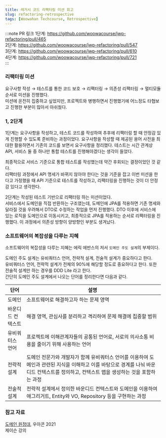 ```yaml
---
title: 레거시 코드 리팩터링 미션 회고
slug: refactoring-retrospective
tags: [Woowahan Techcourse, Retrospective]
---
```


:::note PR 링크
1단계: https://github.com/woowacourse/jwp-refactoring/pull/465  
2단계: https://github.com/woowacourse/jwp-refactoring/pull/547  
3단계: https://github.com/woowacourse/jwp-refactoring/pull/610  
4단계: https://github.com/woowacourse/jwp-refactoring/pull/721  
:::

### 리팩터링 미션

요구사항 작성 → 테스트를 통한 코드 보호 → 리팩터링 → 의존성 리팩터링 → 멀티모듈 순서로 미션을 진행했다.  
미션에 온전히 집중하고 싶었지만, 프로젝트와 병행하면서 진행했기에 어느정도 타협보고 진행한 부분이 많아서 아쉬웠다.  

### 1, 2단계

1단계는 요구사항을 작성하고, 테스트 코드를 작성하여 추후에 리팩터링 할 때 안정감 있게 진행할 수 있도록 준비하는 과정이었다. 
요구사항을 작성할 때 제공된 용어 사전을 최대한 활용하면서 기존의 코드를 보면서 요구사항을 정리했다. 
테스트는 시간 관계상 API, 서비스 둘 중 하나만 통합 테스트를 진행해야겠다는 생각이 들었다. 

최종적으로 서비스 기준으로 통합 테스트를 작성했는데 약간 후회되는 결정이었던 것 같다.  
리팩터링 과정에서 API 명세가 바뀌지 않아야 한다는 것을 기준을 잡고 이번 미션을 한다고 가정했을 때 API 기준으로 테스트를 작성하고, 리팩터링을 진행하는 것이 더 안정감 있다고 생각한다.  

2단계는 작성된 테스트 기반으로 리팩터링 하는 미션이었다.  
서비스에서 도메인을 직접 반환하는 구조였는데, 도메인에 JPA를 적용하면 기존 명세와 달라질 것을 우려해서 DTO로 수정하는 작업을 먼저 진행했다. 
DTO 이후에 서비스에 있는 로직을 도메인으로 이동시키고, 최종적으로 JPA를 적용하는 순서로 리팩터링을 진행했다. 
이 과정에서 의존성 방향이 양방향인 부분도 생겨났다.  

### 소프트웨어의 복잡성을 다루는 지혜

소프트웨어의 복잡성을 다루는 지혜는 에릭 에반스의 저서 `도메인 주도 설계`의 부제이다.  

도메인 주도 설계는 유비쿼터스 언어, 전략적 설계, 전술적 설계가 중요하다고 한다.  
유비쿼터스 언어, 전략적 설계가 전체의 90%에 해당할 정도로 중요하다고 한다. 또한 전술적 설계만 하는 경우를 DDD Lite 라고 한다.  
간단히 도메인 주도 설계에서 나오는 단어를 정리한다면 다음과 같다.  

| 단어 | 설명 |
| --- | --- |
| 도메인 | 소프트웨어로 해결하고자 하는 문제 영역 |
| 바운디드 컨텍스트 | 해결 영역, 관심사를 분리하고 격리하여 문제 해결에 집중할 범위 |
| 유비쿼터스 언어 | 프로젝트에 이해관계자들의 공통된 언어로, 서로의 의사소통 비용을 줄이기 위해 사용하는 언어 |
| 전략적 설계 | 도메인 전문가와 개발자가 함께 유비쿼터스 언어를 이용하여 도메인과 관련된 지식을 이해하고 이를 바탕으로 경계를 나눠 바운디드 컨텍스트를 정의하고, 컨텍스트 맵을 생성하는 것을 포함하는 과정 |
| 전술적 설계 | 전략적 설계에서 정의한 바운디드 컨텍스트와 도메인을 이용하여 애그리거트, Entity와 VO, Repository 등을 구현하는 과정 |

### 참고 자료

[도메인 원정대](https://www.youtube.com/watch?v=kmUneexSxk0), 우아콘 2021  
제이슨 강의
